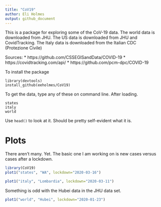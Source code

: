 ```yaml
---
title: "CoV19"
author: Eli Holmes
output: github_document
---
```


This is a package for exploring some of the CoV-19 data. The world data is downloaded from JHU. The US data is downloaded from JHU and CovidTracking. The Italy data is downloaded from the Italian CDC (Protezione Civile) 

Sources:
* https://github.com/CSSEGISandData/COVID-19
* https://covidtracking.com/api/ 
* https://github.com/pcm-dpc/COVID-19

To install the package

```
library(devtools)
install_github(eeholmes/CoV19)
```

To get the data, type any of these on command line. After loading.
```
states
italy
world
```
Use `head()` to look at it. Should be pretty self-evident what it is.

# Plots

There aren't many. Yet. The basic one I am working on is new cases versus cases after a lockdown.

```r
library(CoV19)
plot1("states", "WA", lockdown="2020-03-16")
```

```r
plot1("italy", "Lombardia", lockdown="2020-03-11")
```

Something is odd with the Hubei data in the JHU data set.

```r
plot1("world", "Hubei", lockdown="2020-01-23")
```
